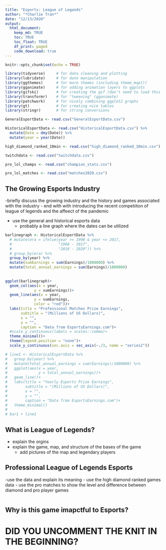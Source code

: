```yaml
---
title: "Esports: League of Legands"
author: "*Charlie Tran*"
date: "12/13/2020"
output: 
  html_document:
    keep_md: TRUE
    toc: TRUE
    toc_float: TRUE
    df_print: paged
    code_download: true
---
```



```r
knitr::opts_chunk$set(echo = TRUE)
```

```r
library(tidyverse)     # for data cleaning and plotting
library(lubridate)     # for date manipulation
library(ggthemes)      # for more themes (including theme_map())
library(gganimate)     # for adding animation layers to ggplots
library(gifski)        # for creating the gif (don't need to load this library every time,but need it installed)
library(transformr)    # for "tweening" (gganimate)
library(patchwork)     # for nicely combining ggplot2 graphs  
library(gt)            # for creating nice tables
library(stringr)       # for string conversions
```

```r
GeneralEsportData <- read.csv("GeneralEsportData.csv")

HistoricalEsportData <- read.csv("HistoricalEsportData.csv") %>% 
  mutate(Date = dmy(Date)) %>% 
  mutate(year = year(Date))

high_diamond_ranked_10min <- read.csv("high_diamond_ranked_10min.csv")

twitchdata <- read.csv("twitchdata.csv")

pro_lol_champs <- read.csv("champion_stats.csv")

pro_lol_matches <- read.csv("matches2020.csv")
```

## The Growing Esports Industry

-briefly discuss the growing industry and the history and games associated with the industry
  - end with with introducing the recent competiiton of league of legends and the affeect of the pandemic
  
- use the general and historical esports data
  - probably a line graph where the dates can be utilized
  

```r
barlinegraph <- HistoricalEsportData %>% 
  # mutate(era = ifelse(year >= 1998 & year <= 2017, 
  #                     "1998 - 2017", 
  #                     "2018 - 2020")) %>% 
  # group_by(era) %>% 
  group_by(year) %>% 
  mutate(sumEarnings = sum(Earnings)/1000000) %>% 
  mutate(total_annual_earnings = sum(Earnings)/1000000) 
  
  
ggplot(barlinegraph)+
  geom_col(aes(x = year,
             y = sumEarnings))+
  geom_line(aes(x = year,
             y = sumEarnings,
             color = "red"))+
  labs(title = "Professional Matches Prize Earnings",
       subtitle = "(Millions of US Dollars)",
       x = "",
       y = "",
       caption = "Data from EsportsEarnings.com")+
  #scale_y_continuous(labels = scales::comma)+
  theme_minimal()+
  theme(legend.position = "none")+
  scale_y_continuous(sec.axis = sec_axis(~./3, name = "series2"))

# line1 <- HistoricalEsportData %>% 
#   group_by(year) %>% 
#   mutate(total_annual_earnings = sum(Earnings)/1000000) %>% 
#   ggplot(aes(x = year,
#              y = total_annual_earnings))+
#   geom_line()+
#   labs(title = "Yearly Esports Prize Earnings",
#        subtitle = "(Millions of US Dollars)",
#        x = "",
#        y = "",
#        caption = "Data from EsportsEarnings.com")+
#   theme_minimal()
# 
# bar1 + line1
```

## What is League of Legends?

- explain the orgins
- explain the game, map, and structure of the bases of the game
  - add pictures of the map and legendary players
  
## Professional League of Legends Esports

-use the data and explain its meaning
- use the high diamond ranked games data 
- use the pro matches to show the level and difference between diamond and pro player games

```r

```

## Why is this game imapctful to Esports?

# DID YOU UNCOMMENT THE KNIT IN THE BEGINNING?